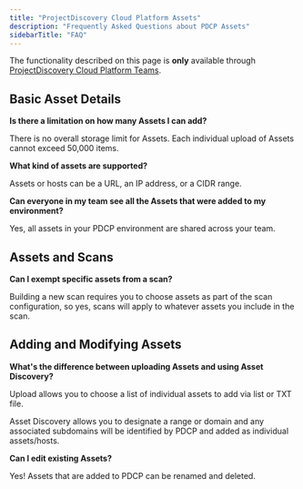 ```yaml
---
title: "ProjectDiscovery Cloud Platform Assets"
description: "Frequently Asked Questions about PDCP Assets"
sidebarTitle: "FAQ"
---
```


<Info> The functionality described on this page is **only** available through [ProjectDiscovery Cloud Platform Teams](https://projectdiscovery.io/pricing).</Info>

## Basic Asset Details
**Is there a limitation on how many Assets I can add?**

There is no overall storage limit for Assets. Each individual upload of Assets cannot exceed 50,000 items.

**What kind of assets are supported?**

Assets or hosts can be a URL, an IP address, or a CIDR range. 

**Can everyone in my team see all the Assets that were added to my environment?**

Yes, all assets in your PDCP environment are shared across your team.

## Assets and Scans

**Can I exempt specific assets from a scan?**

Building a new scan requires you to choose assets as part of the scan configuration, so yes, scans will apply to whatever assets you include in the scan. 

## Adding and Modifying Assets

**What's the difference between uploading Assets and using Asset Discovery?**

Upload allows you to choose a list of individual assets to add via list or TXT file.

Asset Discovery allows you to designate a range or domain and any associated subdomains will be identified by PDCP and added as individual assets/hosts.

**Can I edit existing Assets?** 

Yes! Assets that are added to PDCP can be renamed and deleted. 